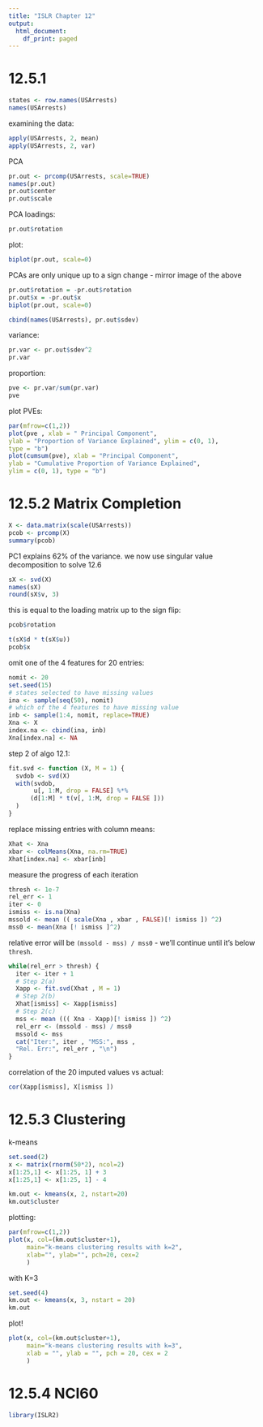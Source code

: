 ```yaml
---
title: "ISLR Chapter 12"
output:
  html_document:
    df_print: paged
---
```


# 12.5.1

```r
states <- row.names(USArrests)
names(USArrests)
```
examining the data:
```r
apply(USArrests, 2, mean)
apply(USArrests, 2, var)
```
PCA
```r
pr.out <- prcomp(USArrests, scale=TRUE)
names(pr.out)
pr.out$center
pr.out$scale
```
PCA loadings:
```r
pr.out$rotation
```
plot:
```r
biplot(pr.out, scale=0)
```

PCAs are only unique up to a sign change - mirror image of the above
```r
pr.out$rotation = -pr.out$rotation
pr.out$x = -pr.out$x
biplot(pr.out, scale=0)
```

```r
cbind(names(USArrests), pr.out$sdev)
```
variance:
```r
pr.var <- pr.out$sdev^2
pr.var
```

proportion:
```r
pve <- pr.var/sum(pr.var)
pve
```

plot PVEs:
```r
par(mfrow=c(1,2))
plot(pve , xlab = " Principal Component",
ylab = "Proportion of Variance Explained", ylim = c(0, 1),
type = "b")
plot(cumsum(pve), xlab = "Principal Component",
ylab = "Cumulative Proportion of Variance Explained",
ylim = c(0, 1), type = "b")
```
# 12.5.2 Matrix Completion

```r
X <- data.matrix(scale(USArrests))
pcob <- prcomp(X)
summary(pcob)
```
PC1 explains 62% of the variance. we now use singular value decomposition to solve 12.6
```r
sX <- svd(X)
names(sX)
round(sX$v, 3)
```
this is equal to the loading matrix up to the sign flip:
```r
pcob$rotation
```
```r
t(sX$d * t(sX$u))
pcob$x
```

omit one of the 4 features for 20 entries:
```r
nomit <- 20
set.seed(15)
# states selected to have missing values
ina <- sample(seq(50), nomit)
# which of the 4 features to have missing value
inb <- sample(1:4, nomit, replace=TRUE)
Xna <- X
index.na <- cbind(ina, inb)
Xna[index.na] <- NA
```

step 2 of algo 12.1:
```r
fit.svd <- function (X, M = 1) {
  svdob <- svd(X)
  with(svdob,
       u[, 1:M, drop = FALSE] %*%
      (d[1:M] * t(v[, 1:M, drop = FALSE ]))
  )
}
```

replace missing entries with column means:
```r
Xhat <- Xna
xbar <- colMeans(Xna, na.rm=TRUE)
Xhat[index.na] <- xbar[inb]
```

measure the progress of each iteration
```r
thresh <- 1e-7
rel_err <- 1
iter <- 0
ismiss <- is.na(Xna)
mssold <- mean (( scale(Xna , xbar , FALSE)[! ismiss ]) ^2)
mss0 <- mean(Xna [! ismiss ]^2)
```

relative error will be `(mssold - mss) / mss0` - we'll continue until it's below `thresh`.

```r
while(rel_err > thresh) {
  iter <- iter + 1
  # Step 2(a)
  Xapp <- fit.svd(Xhat , M = 1)
  # Step 2(b)
  Xhat[ismiss] <- Xapp[ismiss]
  # Step 2(c)
  mss <- mean ((( Xna - Xapp)[! ismiss ]) ^2)
  rel_err <- (mssold - mss) / mss0
  mssold <- mss
  cat("Iter:", iter , "MSS:", mss ,
  "Rel. Err:", rel_err , "\n")
}
```
correlation of the 20 imputed values vs actual:
```r
cor(Xapp[ismiss], X[ismiss ])
```
# 12.5.3 Clustering

k-means

```r
set.seed(2)
x <- matrix(rnorm(50*2), ncol=2)
x[1:25,1] <- x[1:25, 1] + 3
x[1:25,1] <- x[1:25, 1] - 4
```

```r
km.out <- kmeans(x, 2, nstart=20)
km.out$cluster
```

plotting:
```r
par(mfrow=c(1,2))
plot(x, col=(km.out$cluster+1),
     main="k-means clustering results with k=2",
     xlab="", ylab="", pch=20, cex=2
     )
```
with K=3
```r
set.seed(4)
km.out <- kmeans(x, 3, nstart = 20)
km.out
```
plot!
```r
plot(x, col=(km.out$cluster+1),
     main="k-means clustering results with k=3",
     xlab = "", ylab = "", pch = 20, cex = 2
     )
```

# 12.5.4 NCI60

```r
library(ISLR2)
```
